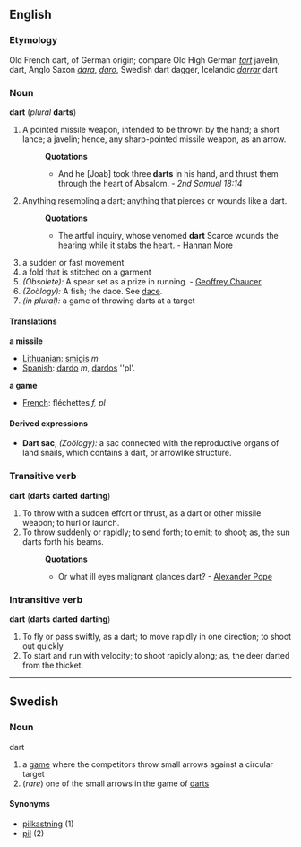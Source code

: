 ==English==
===Etymology===
Old French dart, of German origin; compare Old High German ''[[tart]]'' javelin, dart, Anglo Saxon ''[[dara]]'', ''[[daro]]'', Swedish dart dagger, Icelandic ''[[darrar]]'' dart
===Noun===
'''dart''' (''plural'' '''darts''')
#A pointed missile weapon, intended to be thrown by the hand; a short lance; a javelin; hence, any sharp-pointed missile weapon, as an arrow.
#:'''Quotations'''
#:*And he [Joab] took three '''darts''' in his hand, and thrust them through the heart of Absalom. - ''2nd Samuel 18:14''
#Anything resembling a dart; anything that pierces or wounds like a dart.
#:'''Quotations'''
#:*The artful inquiry, whose venomed '''dart''' Scarce wounds the hearing while it stabs the heart. - [[Hannan More]]
# a sudden or fast movement
# a fold that is stitched on a garment
#''(Obsolete):'' A spear set as a prize in running. - [[Geoffrey Chaucer]]
#''(Zoölogy):'' A fish; the dace. See [[dace]]. 
#''(in plural):'' a game of throwing darts at a target
====Translations====
'''a missile'''
*[[Lithuanian]]: [[smigis]] ''m'' 
*[[Spanish]]: [[dardo]] ''m'', [[dardos]] ''pl'.
'''a game'''
*[[French]]: fléchettes ''f, pl'' 
====Derived expressions====
*'''Dart sac''', ''(Zoölogy):'' a sac connected with the reproductive organs of land snails, which contains a dart, or arrowlike structure.
===Transitive verb===
'''dart''' ('''darts''' '''darted'''  '''darting''')
#To throw with a sudden effort or thrust, as a dart or other missile weapon; to hurl or launch.
#To throw suddenly or rapidly; to send forth; to emit; to shoot; as, the sun darts forth his beams.
#:'''Quotations'''
#:*Or what ill eyes malignant glances dart? - [[w:Alexander Pope|Alexander Pope]]

===Intransitive verb===
'''dart''' ('''darts''' '''darted'''  '''darting''')
#To fly or pass swiftly, as a dart; to move rapidly in one direction; to shoot out quickly
#To start and run with velocity; to shoot rapidly along; as, the deer darted from the thicket.
{{Webster}}
----
==Swedish==
===Noun===
;dart
#a [[game]] where the competitors throw small arrows against a circular target
#(''rare'') one of the small arrows in the game of [[darts]]

====Synonyms====
*[[pilkastning]] (1)
*[[pil]] (2)